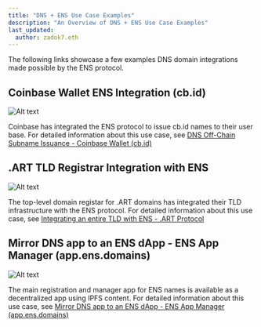 ```yaml
---
title: "DNS + ENS Use Case Examples"
description: "An Overview of DNS + ENS Use Case Examples"
last_updated:
  author: zadok7.eth
---
```


The following links showcase a few examples DNS domain integrations made possible by the ENS protocol.

## Coinbase Wallet ENS Integration (cb.id)

![Alt text](https://dnstoens.com/images/coinbase-logo1.png "Coinbase Wallet ENS Integration")

Coinbase has integrated the ENS protocol to issue cb.id names to their user base. For detailed information about this use case, see [DNS Off-Chain Subname Issuance - Coinbase Wallet (cb.id)](offchain-issuance-coinbase)

## .ART TLD Registrar Integration with ENS

![Alt text](https://dnstoens.com/images/art-protocol-wht.png ".ART TLD integration with ENS")

The top-level domain registar for .ART domains has integrated their TLD infrastructure with the ENS protocol. For detailed information about this use case, see [Integrating an entire TLD with ENS - .ART Protocol](integrating-tld-dot-art)

## Mirror DNS app to an ENS dApp - ENS App Manager (app.ens.domains)

![Alt text](https://dnstoens.com/images/ens-logo-wht.png "ENS Logo")

The main registration and manager app for ENS names is available as a decentralized app using IPFS content. For detailed information about this use case, see [Mirror DNS app to an ENS dApp - ENS App Manager (app.ens.domains)](mirror-dns-app)


